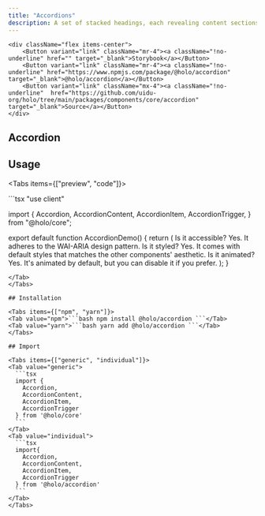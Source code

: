 ```yaml
---
title: "Accordions"
description: A set of stacked headings, each revealing content sections when interacted with.
---
```



    <div className="flex items-center">
        <Button variant="link" className="mr-4"><a className="!no-underline" href="" target="_blank">Storybook</a></Button>
        <Button variant="link" className="mr-4"><a className="!no-underline" href="https://www.npmjs.com/package/@holo/accordion" target="_blank">@holo/accordion</a></Button>
        <Button variant="link" className="mx-4"><a className="!no-underline"  href="https://github.com/uidu-org/holo/tree/main/packages/components/core/accordion" target="_blank">Source</a></Button>
    </div>

## Accordion

<AccordionDemo />

## Usage

<Tabs items={["preview", "code"]}>
<Tab value="preview">
 <div className="p-16 flex items-center justify-center">
  <AccordionDemo />
 </div>
</Tab>
<Tab value="code">
  ```tsx
  "use client"

import {
  Accordion,
  AccordionContent,
  AccordionItem,
  AccordionTrigger,
} from "@holo/core";

export default function AccordionDemo() {
  return (
    <Accordion type="single" collapsible className="w-full">
      <AccordionItem value="item-1">
        <AccordionTrigger>Is it accessible?</AccordionTrigger>
        <AccordionContent>
          Yes. It adheres to the WAI-ARIA design pattern.
        </AccordionContent>
      </AccordionItem>
      <AccordionItem value="item-2">
        <AccordionTrigger>Is it styled?</AccordionTrigger>
        <AccordionContent>
          Yes. It comes with default styles that matches the other
          components&apos; aesthetic.
        </AccordionContent>
      </AccordionItem>
      <AccordionItem value="item-3">
        <AccordionTrigger>Is it animated?</AccordionTrigger>
        <AccordionContent>
          Yes. It&apos;s animated by default, but you can disable it if you
          prefer.
        </AccordionContent>
      </AccordionItem>
    </Accordion>
  );
}

````
</Tab>
</Tabs>

## Installation

<Tabs items={["npm", "yarn"]}>
<Tab value="npm">```bash npm install @holo/accordion ```</Tab>
<Tab value="yarn">```bash yarn add @holo/accordion ```</Tab>
</Tabs>

## Import

<Tabs items={["generic", "individual"]}>
<Tab value="generic">
  ```tsx
  import {
    Accordion,
    AccordionContent,
    AccordionItem,
    AccordionTrigger
  } from '@holo/core'
  ```
</Tab>
<Tab value="individual">
  ```tsx
  import{
    Accordion,
    AccordionContent,
    AccordionItem,
    AccordionTrigger
  } from '@holo/accordion'
  ```
</Tab>
</Tabs>
````
